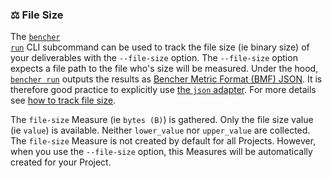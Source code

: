 ### ⚖️ File Size

The <code><a href="/docs/explanation/bencher-run/">bencher run</a></code> CLI subcommand
can be used to track the file size (ie binary size) of your deliverables with the `--file-size` option.
The `--file-size` option expects a file path to the file who's size will be measured.
Under the hood, <code><a href="/docs/explanation/bencher-run/">bencher run</a></code>
outputs the results as [Bencher Metric Format (BMF) JSON][bmf].
It is therefore good practice to explicitly use [the `json` adapter][json].
For more details see [how to track file size][file size].

The `file-size` Measure (ie `bytes (B)`) is gathered.
Only the file size value (ie `value`) is available.
Neither `lower_value` nor `upper_value` are collected.
The `file-size` Measure is not created by default for all Projects.
However, when you use the `--file-size` option, this Measures will be automatically created for your Project.

[json]: #-json

[bmf]: /docs/reference/bencher-metric-format/
[file size]: /docs/how-to/track-file-size/
